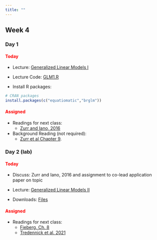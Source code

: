 ```yaml
---
title: ""
---
```


## Week 4

### Day 1

#### [Today]{style="color:red;"}

-   Lecture: <a href="/FW680A4/glm1.qmd">Generalized Linear Models I</a>

-   Lecture Code: <a href="/FW680A4/glm1.R">GLM1.R</a>

-   Install R packages:

```r
# CRAN packages
install.packages(c("equatiomatic","brglm"))
```

#### [Assigned]{style="color:red;"}

-   Readings for next class: 
    - <a href="/readings/Zurr and Iano 2016.pdf">Zurr and Iano, 2016</a>

- Background Reading (not required): 
  - <a href="/readings/Zurr et al Chapter 9.pdf"> Zurr et al Chapter 9</a>. 




### Day 2 (lab)

#### [Today]{style="color:red;"}

-   Discuss: Zurr and Iano, 2016 and assignment to co-lead application paper on topic

-   Lecture: <a href="/FW680A4/glm2.qmd">Generalized Linear Models II</a>

-   Downloads: <a href="/classfiles/glmlab/week4files.zip">Files</a>


#### [Assigned]{style="color:red;"}

-   Readings for next class: 
    - <a href="https://statistics4ecologists-v2.netlify.app/mmi#mmi">Fieberg, Ch. 8</a>
    - <a href="/readings/Tredennick et al. 2021.pdf">Tredennick et al. 2021</a>






